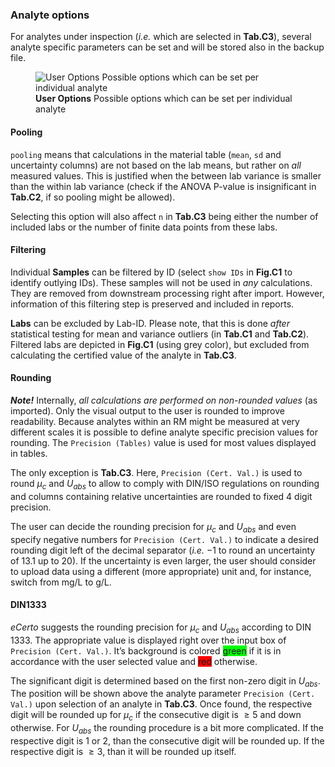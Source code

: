### Analyte options

For analytes under inspection (*i.e.* which are selected in **Tab.C3**), several analyte specific
parameters can be set and will be stored also in the backup file.

![**User Options** Possible options which can be set per individual analyte](fig/C_Modul_AnalyteOptions.png)

#### Pooling

`pooling` means that calculations in the material table (`mean`, `sd` and uncertainty columns) are 
not based on the lab means, but rather on *all* measured values. This is justified when the between lab 
variance is smaller than the within lab variance (check if the ANOVA P-value is insignificant in **Tab.C2**,
if so pooling might be allowed). 

Selecting this option will also affect `n` in **Tab.C3** being either the number of included labs or the 
number of finite data points from these labs.

#### Filtering

Individual **Samples** can be filtered by ID (select `show IDs` in **Fig.C1** to identify outlying IDs). 
These samples will not be used in *any* calculations. They are removed from downstream processing 
right after import. However, information of this filtering step is preserved and included in reports.

**Labs** can be excluded by Lab-ID. Please note, that this is done *after* statistical testing for 
mean and variance outliers (in **Tab.C1** and **Tab.C2**). Filtered labs are depicted in **Fig.C1** 
(using grey color), but excluded from calculating the certified value of the analyte in **Tab.C3**.

#### Rounding

***Note!***
Internally, *all calculations are performed on non-rounded values* (as imported). Only the visual output to
the user is rounded to improve readability. Because analytes within an RM might be measured at very 
different scales it is possible to define analyte specific precision values for rounding. 
The `Precision (Tables)` value is used for most values displayed in tables. 

The only exception is **Tab.C3**. Here, `Precision (Cert. Val.)` is used to round $\mu_c$ and $U_{abs}$ to 
allow to comply with DIN/ISO regulations on rounding and columns containing relative uncertainties
are rounded to fixed 4 digit precision.

The user can decide the rounding precision for $\mu_c$ and $U_{abs}$ and even specify negative numbers 
for `Precision (Cert. Val.)` to indicate a desired rounding digit left of the decimal separator (*i.e.* $-1$ to 
round an uncertainty of 13.1 up to 20). If the uncertainty is even larger, the user should consider to 
upload data using a different (more appropriate) unit and, for instance, switch from mg/L to g/L.

#### DIN1333

*eCerto* suggests the rounding precision for $\mu_c$ and $U_{abs}$ according to DIN 1333. The appropriate
value is displayed right over the input box of `Precision (Cert. Val.)`. It's background is colored 
<span style="background-color: #00FF00;">green</span> if it is in accordance with the user selected value 
and <span style="background-color: #FF0000;">red</span> otherwise.

The significant digit is determined based on the first non-zero digit in $U_{abs}$. The position will be
shown above the analyte parameter `Precision (Cert. Val.)` upon selection of an analyte in **Tab.C3**. Once found, 
the respective digit will be rounded up for $\mu_c$ if the consecutive digit is $\ge 5$ and down otherwise.
For $U_{abs}$ the rounding procedure is a bit more complicated. If the respective digit is 1 or 2, than the 
consecutive digit will be rounded up. If the respective digit is $\ge 3$, than it will be rounded up itself.

